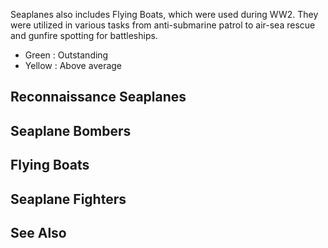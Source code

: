 
Seaplanes also includes Flying Boats, which were used during WW2. They were utilized in various tasks from anti-submarine patrol to air-sea rescue and gunfire spotting for battleships.
*Green : Outstanding
*Yellow : Above average
==Reconnaissance Seaplanes==
{{EquipmentComparisonKai
|iterator = equipmentByType|type = 10
|firepower_outstanding = 0
|aa_good = 1
|asw_good = 4
|los_outstanding = 7
|los_good = 5
|shelling_accuracy_good = 1
|evasion_outstanding = 0
|Type 98 Reconnaissance Seaplane (Night Recon)_notes = Enables night battle contact.
|Type 98 Reconnaissance Seaplane (Night Recon)_notes_highlight = outstanding
}}
==Seaplane Bombers==
{{EquipmentComparisonKai
|iterator = equipmentByType|type = 11
|firepower_outstanding = 0
|torpedo_outstanding = 0
|bombing_outstanding = 10
|bombing_good = 8
|aa_good = 2
|asw_good = 5
|los_outstanding = 7
|los_good = 6
|shelling_accuracy_good = 1
|evasion_outstanding = 0
}}
==Flying Boats==
{{EquipmentComparisonKai
|iterator = equipmentByType|type = 41
|firepower_outstanding = 0
|aa_good = 1
|asw_good = 4
|los_outstanding = 7
|los_good = 5
|shelling_accuracy_good = 1
|evasion_outstanding = 0
|Type 2 Large Flying Boat_notes = Does not enable artillery spotting.
|PBY-5A Catalina_notes = Does not enable artillery spotting.
}}
==Seaplane Fighters==
{{EquipmentComparisonKai
|iterator = equipmentByType|type = 45
|aa_good = 2
|los_outstanding = 7
|los_good = 6
|shelling_accuracy_good = 1
|aa_good = 2
|aa_outstanding = 4
}}
==See Also==
{{Equipmentlist}}